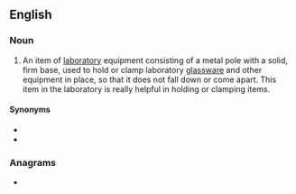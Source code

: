 ==English==

===Noun===
{{en-noun}}

# {{lb|en|chemistry}} An item of [[laboratory]] equipment consisting of a metal pole with a solid, firm base, used to hold or clamp laboratory [[glassware]] and other equipment in place, so that it does not fall down or come apart. This item in the laboratory is really helpful in holding or clamping items.

====Synonyms====
* {{l|en|clamp stand}}
* {{l|en|retort stand}}

===Anagrams===
* {{anagrams|en|stranding}}